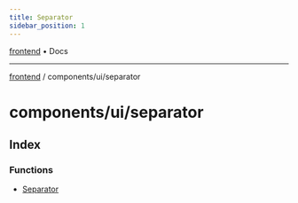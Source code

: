 ```yaml
---
title: Separator
sidebar_position: 1
---
```


[frontend](./separator/../../..) • Docs

***

[frontend](./separator/../../..) / components/ui/separator

# components/ui/separator

## Index

### Functions

- [Separator](./separator/functions/Separator)
